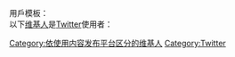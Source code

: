 {{Commonscat|Twitter}}
{{catmore|Twitter}}
{{CategoryTOC}}
用戶模板：{{tl|User Twitter}}<br>
以下[[维基人|维基人]]是[[Twitter|Twitter]]使用者：
{{DEFAULTSORT:Twitter}}
[[Category:依使用内容发布平台区分的维基人|Category:依使用内容发布平台区分的维基人]]
[[Category:Twitter|Category:Twitter]]